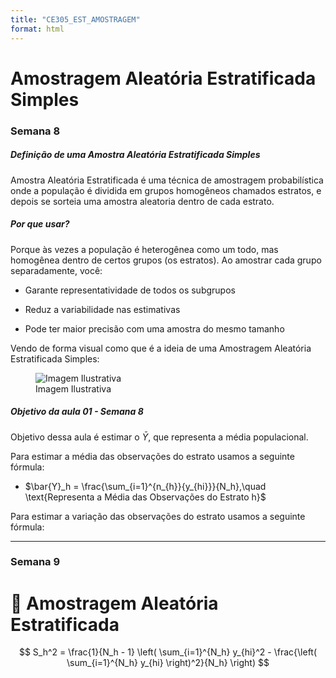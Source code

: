 ```yaml
---
title: "CE305_EST_AMOSTRAGEM"
format: html
---
```


# Amostragem Aleatória Estratificada Simples

### Semana 8

##### **Definição de uma Amostra Aleatória Estratificada Simples**

Amostra Aleatória Estratificada é uma técnica de amostragem probabilística onde a população é dividida em grupos homogêneos chamados estratos, e depois se sorteia uma amostra aleatoria dentro de cada estrato.

##### **Por que usar?**

Porque às vezes a população é heterogênea como um todo, mas homogênea dentro de certos grupos (os estratos). Ao amostrar cada grupo separadamente, você:

* Garante representatividade de todos os subgrupos

* Reduz a variabilidade nas estimativas

* Pode ter maior precisão com uma amostra do mesmo tamanho

Vendo de forma visual como que é a ideia de uma Amostragem Aleatória Estratificada Simples:

![Imagem Ilustrativa](https://bookdown.org/luisfca/docs/img/cap_a_estratificada.PNG)

##### **Objetivo da aula 01 - Semana 8**

Objetivo dessa aula é estimar o $\bar{Y}$, que representa a média populacional.

Para estimar a média das observações do estrato usamos a seguinte fórmula:

* $\bar{Y}_h = \frac{\sum_{i=1}^{n_{h}}{y_{hi}}}{N_h},\quad \text{Representa a Média das Observações do Estrato h}$


Para estimar a variação das observações do estrato usamos a seguinte fórmula:

---  

### Semana 9
# 📌 Amostragem Aleatória Estratificada

$$
S_h^2 = \frac{1}{N_h - 1} \left( \sum_{i=1}^{N_h} y_{hi}^2 - \frac{\left( \sum_{i=1}^{N_h} y_{hi} \right)^2}{N_h} \right)
$$

